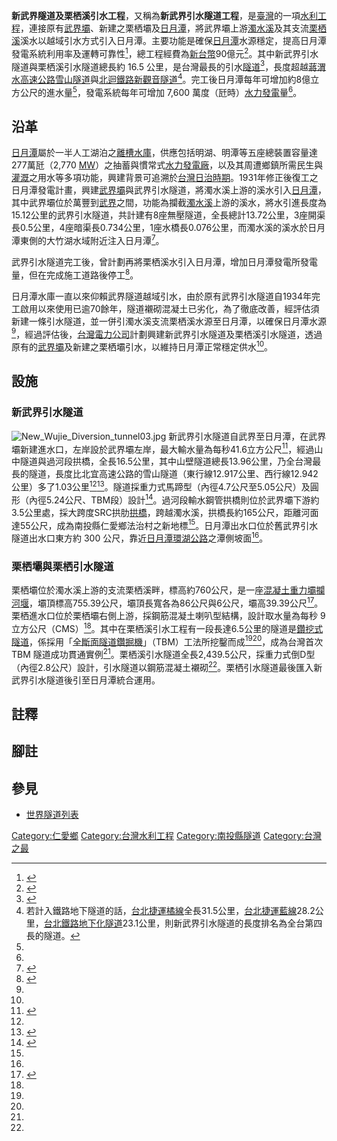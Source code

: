 {{noteTA
|T=zh-hans:新武界隧道与栗栖溪引水工程;zh-hant:新武界隧道與栗栖溪引水工程;
|1=zh-hans:栖;zh-hant:栖;
}}
{{Infobox tunnel
|name         = 新武界引水隧道
|image        = Wujie Dam02.jpg
|caption      = 新武界引水隧道進水口
|waterway     = 新武界引水隧道
|location     = [[南投縣|南投縣]][[仁愛鄉|仁愛鄉]]與[[魚池鄉_(臺灣)|魚池鄉]]
|coordinates  = 
|os_grid_ref  = 
|start        = [[武界壩|武界壩]]，[[濁水溪|濁水溪]]上游[[武界|武界]]
|end          = [[日月潭|日月潭]]大竹湖水域
|owner        = [[台灣電力公司|台灣電力公司]]
|cost         = [[新台幣|新台幣]]90億元（新武界與栗栖引水工程）
|engineer     = 新亞建設，日商[[熊谷組|熊谷組]]<ref name="新武界引水隧道工程"/>，太平洋建設<ref name="太平洋建設">{{cite web|language=zh-tw|url=http://www.pacific-group.com.tw/productsjob_detail.php?ID=78|title=新武界隧道及栗栖溪引水工程第I-A標|author=|publisher=太平洋建設|date=|accessdate=2014-06-29|archive-url=https://web.archive.org/web/20090324080046/http://www.pacific-group.com.tw/productsjob_detail.php?ID=78|archive-date=2009-03-24|dead-url=yes}}</ref>
|method       = 
|length       = 全長：{{convert|16.5|km|0|ft}}<br/>不含過河段：{{convert|13.957|km|0|ft}}
|diameter     = 內徑4.7~5.05公尺（重力式馬蹄型）<br/> 內徑5.24公尺（圓形）
|depth        = 
|waterdepth   = 
|passable     = 否
|towpath      = 
|startwork    = 1999年1月
|complete     = 2006年3月31日正式通水
|open         = 2006年6月新武界及栗栖溪引水隧道工程峻工
|rebuilt      = 
|close        = 
|status       = 使用中
}}
{{Infobox tunnel
|name         = 栗栖溪引水隧道
|image        = New Wujie Diversion tunnel01.jpg
|caption      = 栗栖壩沉砂池，過後即為栗栖溪引水隧道
|waterway     = 栗栖溪引水隧道
|location     = [[南投縣|南投縣]][[仁愛鄉|仁愛鄉]]
|coordinates  = 
|os_grid_ref  = 
|start        = 栗栖壩，[[濁水溪|濁水溪]]上游之支流[[栗栖溪|栗栖溪]]下游
|end          = 新武界引水隧道
|owner        = [[台灣電力公司|台灣電力公司]]
|cost         = 
|engineer     = 中興工程顧問, 新亞建設，日商[[熊谷組|熊谷組]]<ref name="新武界引水隧道工程"/>
|method       = 
|length       = {{convert|2,439.5|m|0|ft}}
|diameter     = 內徑2.8公尺
|depth        = 
|waterdepth   = 
|passable     = 否
|towpath      = 
|startwork    = 2000年7月<ref name="日月潭的水力發電以及邇來於霧社所擴建的萬大電廠"/>
|complete     = 2002年6月鑿通<ref name="日月潭的水力發電以及邇來於霧社所擴建的萬大電廠"/>
|open         = 
|rebuilt      = 
|close        = 
|status       = 使用中
}}
{{Infobox Dam
| name               = 栗栖壩
| official_name      = 栗栖壩
| image              = New Wujie Diversion tunnel02.jpg
| image_size         = 300px
| image_caption      = 栗栖壩正面
| image_alt          = 栗栖壩正面
| location_map       = Taiwan
| location_map_width = 
| location_map_text  = 
| lat_d     = 23
| lat_m     = 52
| lat_s     = 53
| lat_NS    = N
| long_d    = 121
| long_m    = 03
| long_s    = 59
| long_EW   = E
|coordinates_type    = type:landmark
|coordinates_display = title, inline
|coordinates_ref     = 
|crosses             = [[濁水溪|濁水溪]]支流[[栗栖溪|栗栖溪]]
|status              = O
|country             = {{ROC-TW}}
|locale              = [[南投縣|南投縣]][[仁愛鄉|仁愛鄉]]
|constructor         = [[台灣電力公司|台灣電力公司]]
|owner               = [[台灣電力公司|台灣電力公司]]
|developer           = [[台灣電力公司|台灣電力公司]]
|maint               = [[台灣電力公司|台灣電力公司]]
|type                = [[混凝土|混凝土]][[重力壩|重力壩]]<ref name="日月潭水資源發電永續利用"/>
|length              = {{convert|86.52|m|}}
|height              = {{convert|39.39|m|}}
|height_foundation   = 
|crest_width         = {{convert|6.06|m|}}
|crest_elevation     = {{convert|755.39|m|}}
|spillways           = 
|spillway_type       = 
|spillway_capacity   = 
|reservoir           = 
|volume              = 
|began               = 1999年
|open                = 2006年
|cost                = [[新台幣|新台幣]]90億元（引水工程總經費）
|reservoir_capacity  = 
|active_capacity     = 
|reservoir_catchment = 
|reservoir_surface   = 
|reservoir_elevation = 
|map_cue             =
|map_image_full      =
|map_text            =
|website             = 
|as_of               = 2014年6月
}}

'''新武界隧道及栗栖溪引水工程'''，又稱為'''新武界引水隧道工程'''，是[[臺灣|臺灣]]的一項[[水利工程|水利工程]]，連接原有[[武界壩|武界壩]]、新建之栗栖壩及[[日月潭|日月潭]]，將武界壩上游[[濁水溪|濁水溪]]及其支流[[栗栖溪|栗栖溪]]溪水以越域引水方式引入日月潭。主要功能是確保[[日月潭|日月潭]]水源穩定，提高日月潭發電系統利用率及運轉可靠性<ref name="新武界隧道及栗栖溪引水計畫">{{cite web|language=zh-tw|url=http://taipower.pcc.gov.tw/files/15-1002-253,c88-1.php|title=新武界隧道及栗栖溪引水計畫|author=|publisher=行政院公共工程委員會|date=|accessdate=2014-06-29|deadurl=yes|archiveurl=https://web.archive.org/web/20150328215604/http://taipower.pcc.gov.tw/files/15-1002-253,c88-1.php|archivedate=2015-03-28}}</ref>，總工程經費為[[新台幣|新台幣]]90億元<ref name="日月潭水資源發電永續利用">{{cite web|language=zh-tw|url=http://www.iwhr.com/download/lin20091215faweC-2.pdf|title=日月潭水資源發電永續利用|author=李慶龍、黃偉光、賴郁仁|publisher=第十三屆海峽兩岸水利科技交流研討會|date=2009年11 月23-24 日|accessdate=2014-06-29|archive-date=2014-01-03|archive-url=https://web.archive.org/web/20140103084432/http://www.iwhr.com/download/lin20091215faweC-2.pdf|dead-url=no}}</ref>。其中新武界引水隧道與栗栖溪引水隧道總長約 16.5 公里，是台灣最長的引水[[隧道|隧道]]<ref name="新武界引水隧道工程">{{cite web|language=zh-tw|url=http://sinotecf.org.tw/55-10.pdf|title=新武界引水隧道工程|author=李慶龍、蔡仁俊、黃偉光|publisher=中興工程科技研究發展基金會，水利土木工程資訊|date=2012年6月|accessdate=2014-01-02|archive-date=2014-01-02|archive-url=https://web.archive.org/web/20140102195821/http://sinotecf.org.tw/55-10.pdf|dead-url=no}}</ref>，長度超越[[蔣渭水高速公路|蔣渭水高速公路]][[雪山隧道|雪山隧道]]與[[北迴鐵路|北迴鐵路]][[新觀音隧道|新觀音隧道]]<ref group="註">若計入鐵路地下隧道的話，[[中和新蘆線|台北捷運橘線]]全長31.5公里，[[板南線|台北捷運藍線]]28.2公里，[[台北鐵路地下化專案|台北鐵路地下化隧道]]23.1公里，則新武界引水隧道的長度排名為全台第四長的隧道。</ref>。完工後日月潭每年可增加約8億立方公尺的進水量<ref name="日月潭的水力發電以及邇來於霧社所擴建的萬大電廠"/>，發電系統每年可增加 7,600 萬度（瓩時）[[水力發電|水力發電]]量<ref name="新武界引水隧道工程"/>。

== 沿革 ==
{{main|日月潭水力電氣工事|日月潭|武界壩}}
[[日月潭|日月潭]]屬於一半人工湖泊之[[離槽水庫|離槽水庫]]，供應包括明湖、明潭等五座總裝置容量達277萬瓩（2,770 [[MW|MW]]）之抽蓄與慣常式[[水力發電廠|水力發電廠]]，以及其周遭鄉鎮所需民生與[[灌溉|灌溉]]之用水等多項功能，興建背景可追溯於[[台灣日治時期|台灣日治時期]]。1931年修正後復工之日月潭發電計畫，興建[[武界壩|武界壩]]與武界引水隧道，將濁水溪上游的溪水引入[[日月潭|日月潭]]，其中武界壩位於萬豐到[[武界|武界]]之間，功能為攔截[[濁水溪|濁水溪]]上游的溪水，將水引進長度為15.12公里的武界引水隧道，共計建有8座無壓隧道，全長總計13.72公里，3座開渠長0.5公里，4座暗渠長0.734公里，1座水橋長0.076公里，而濁水溪的溪水於日月潭東側的大竹湖水域附近注入日月潭<ref name="魚池國中">{{cite web|language=zh-tw|url=http://163.22.78.131/School%20standard/sunmoonlake/3-water/water-history.htm|title=武界引道興建始末|author=|publisher=南投縣魚池國中|date=|accessdate=2014-01-02|deadurl=yes|archiveurl=https://archive.is/20140102041248/http://163.22.78.131/School%20standard/sunmoonlake/3-water/water-history.htm|archivedate=2014-01-02}}</ref>。

武界引水隧道完工後，曾計劃再將栗栖溪水引入日月潭，增加日月潭發電所發電量，但在完成施工道路後停工<ref name="台灣電力株式會社發展史">{{cite book|author=林炳炎 |title=台灣經驗的開端：台灣電力株式會社發展史 |year=1997年 |publisher=自刊 |location=臺北市 |pages=頁161 |isbn=957-97197-7-2 }}</ref>。

日月潭水庫一直以來仰賴武界隧道越域引水，由於原有武界引水隧道自1934年完工啟用以來使用已逾70餘年，隧道襯砌混凝土已劣化，為了徹底改善，經評估須新建一條引水隧道，並一併引濁水溪支流栗栖溪水源至日月潭，以確保日月潭水源<ref name="新武界隧道及栗栖溪引水計畫"/>，經過評估後，[[台灣電力公司|台灣電力公司]]計劃興建新武界引水隧道及栗栖溪引水隧道，透過原有的[[武界壩|武界壩]]及新建之栗栖壩引水，以維持日月潭正常穩定供水<ref name="新武界引水隧道工程"/>。

== 設施 ==
===  新武界引水隧道 ===
[[File:New_Wujie_Diversion_tunnel03.jpg|left]]
新武界引水隧道自武界至日月潭，在武界壩新建進水口，左岸設於武界壩左岸，最大輸水量為每秒41.6立方公尺<ref>{{Cite web |url=http://wralaw.wra.gov.tw/wralawgip/cp.jsp?lawId=4028868128b8719701293abb85e7036a |title=武界水庫水門操作規定 |access-date=2014-06-29 |archive-date=2019-05-19 |archive-url=https://web.archive.org/web/20190519132239/http://wralaw.wra.gov.tw/wralawgip/cp.jsp?lawId=4028868128b8719701293abb85e7036a |dead-url=no }}</ref>，經過山中隧道與過河段拱橋，全長16.5公里，其中山壁隧道總長13.96公里，乃全台灣最長的隧道，長度比北宜高速公路的雪山隧道（東行線12.917公里、西行線12.942公里）多了1.03公里<ref name="日月潭的水力發電以及邇來於霧社所擴建的萬大電廠"/><ref name="台灣新武界隧道工程TBM 開挖貫通案例">{{cite web|language=zh-tw|url=http://www.ctta.org/FileUpload/ctta/P3-2.PDF|title=台灣新武界隧道工程TBM 開挖貫通案例|author=林清吉、李明雄、李鴻洲、李慶龍、黃偉光、劉欽正|publisher=中華民國隧道協會|date=|accessdate=2014-06-29}}{{dead link|date=2018年3月 |bot=InternetArchiveBot |fix-attempted=yes }}</ref>。隧道採重力式馬蹄型（內徑4.7公尺至5.05公尺）及圓形（內徑5.24公尺、TBM段）設計<ref name="官明郎">{{Cite web |url=http://www.twce.org.tw/info/%E6%8A%80%E5%B8%AB%E5%A0%B1/463-4-1.htm |title=官明郎 - 新武界工程參觀記要 |access-date=2014-06-29 |archive-date=2016-03-04 |archive-url=https://web.archive.org/web/20160304185504/http://www.twce.org.tw/info/%E6%8A%80%E5%B8%AB%E5%A0%B1/463-4-1.htm |dead-url=no }}</ref>。過河段輸水鋼管拱橋則位於武界壩下游約3.5公里處，採大跨度SRC拱肋[[拱橋|拱橋]]，跨越濁水溪，拱橋長約165公尺，距離河面達55公尺，成為南投縣仁愛鄉法治村之新地標<ref name="新武界隧道及栗栖溪引水計畫"/>。日月潭出水口位於舊武界引水隧道出水口東方約 300 公尺，靠近[[日月潭環湖公路|日月潭環湖公路]]之潭側坡面<ref name="日月潭水資源發電永續利用"/>。

=== 栗栖壩與栗栖引水隧道 ===
栗栖壩位於濁水溪上游的支流栗栖溪畔，標高約760公尺，是一座[[混凝土|混凝土]][[重力壩|重力壩]][[攔河堰|攔河堰]]，壩頂標高755.39公尺，壩頂長寬各為86公尺與6公尺，壩高39.39公尺<ref name="日月潭的水力發電以及邇來於霧社所擴建的萬大電廠">{{cite book|title=日月潭的水力發電以及邇來於霧社所擴建的萬大電廠|author=陳文樹|publisher=台電月刊第617期|date=2014年5月號}}</ref>。栗栖進水口位於栗栖壩右側上游，採鋼筋混凝土喇叭型結構，設計取水量為每秒 9 立方公尺（CMS）<ref name="日月潭水資源發電永續利用"/>。其中在栗栖溪引水工程有一段長達6.5公里的隧道是[[鑽挖式隧道|鑽挖式隧道]]，係採用「[[隧道掘進機|全斷面隧道鑽掘機]]」（TBM）工法所挖鑿而成<ref name="台灣新武界隧道工程TBM 開挖貫通案例"/><ref name="日月潭的水力發電以及邇來於霧社所擴建的萬大電廠"/>，成為台灣首次 TBM 隧道成功貫通實例<ref name="新武界隧道及栗栖溪引水計畫"/>。栗栖溪引水隧道全長2,439.5公尺，採重力式倒D型（內徑2.8公尺）設計，引水隧道以鋼筋混凝土襯砌<ref name="官明郎"/>。栗栖引水隧道最後匯入新武界引水隧道後引至日月潭統合運用。

== 註釋 ==
{{reflist|group="註"}}

== 腳註 ==
{{reflist}}

== 參見 ==
*[[世界隧道列表|世界隧道列表]]

{{大觀發電廠}}
{{台灣日治時期發電所}}
{{臺灣隧道}}

[[Category:仁愛鄉|Category:仁愛鄉]]
[[Category:台灣水利工程|Category:台灣水利工程]]
[[Category:南投縣隧道|Category:南投縣隧道]]
[[Category:台灣之最|Category:台灣之最]]